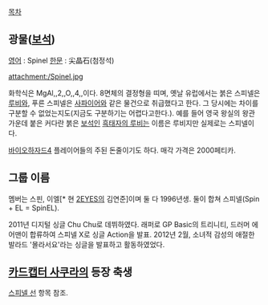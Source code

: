[[목차]]
== 광물([[보석]]) ==
[[영어]] : Spinel
[[한문]] : 尖晶石(첨정석)

attachment:/Spinel.jpg

화학식은 MgAl,,2,,O,,4,,이다. 8면체의 결정형을 띠며, 옛날 유럽에서는 붉은 스피넬은 [[루비]]와, 푸른 스피넬은 [[사파이어]]와 같은 물건으로 취급했다고 한다. 그 당시에는 차이를 구분할 수 없었는지도(지금도 구분하기는 어렵다고한다.). 예를 들어 영국 왕실의 왕관 가운데 붙은 커다란 붉은 [[보석]]인 [[흑태자의 루비]]는 이름은 루비지만 실제로는 스피넬이다.

[[바이오하자드4]] 플레이어들의 주된 돈줄이기도 하다. 매각 가격은 2000페티카.

== 그룹 이름 ==
멤버는 스핀, 이엘[* 현 [[2EYES]]의 김연준]이며 둘 다 1996년생. 둘이 합쳐 스피넬(Spin + EL = SpinEL). 

2011년 디지털 싱글 Chu Chu로 데뷔하였다. 래퍼로 GP Basic의 트리니티, 드러머 에어맨이 합류하여 스피넬 X로 싱글 Action을 발표. 2012년 2월, 소녀적 감성의 애절한 발라드 '몰라서요'라는 싱글을 발표하고 활동하였었다.

== [[카드캡터 사쿠라]]의 등장 축생 ==
[[스피넬 선]] 항목 참조.
